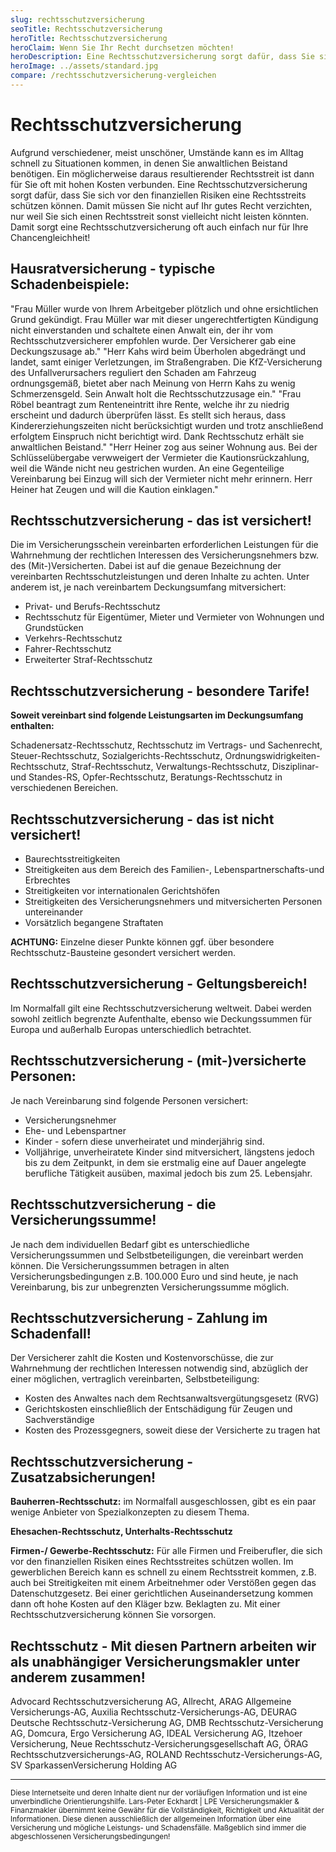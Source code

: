 ```yaml
---
slug: rechtsschutzversicherung
seoTitle: Rechtsschutzversicherung
heroTitle: Rechtsschutzversicherung
heroClaim: Wenn Sie Ihr Recht durchsetzen möchten!
heroDescription: Eine Rechtsschutzversicherung sorgt dafür, dass Sie sich vor den finanziellen Risiken eines Rechtsstreits schützen können.
heroImage: ../assets/standard.jpg
compare: /rechtsschutzversicherung-vergleichen
---
```


<ProvenExpert />

# Rechtsschutzversicherung

Aufgrund verschiedener, meist unschöner, Umstände kann es im Alltag schnell zu Situationen kommen, in denen Sie anwaltlichen Beistand benötigen. Ein möglicherweise daraus resultierender Rechtsstreit ist dann für Sie oft mit hohen Kosten verbunden. Eine Rechtsschutzversicherung sorgt dafür, dass Sie sich vor den finanziellen Risiken eine Rechtsstreits schützen können. Damit müssen Sie nicht auf Ihr gutes Recht verzichten, nur weil Sie sich einen Rechtsstreit sonst vielleicht nicht leisten könnten. Damit sorgt eine Rechtsschutzversicherung oft auch einfach nur für Ihre Chancengleichheit!

## Hausratversicherung - typische Schadenbeispiele:

<ExamplesBox>
	<Example title="Arbeits-Rechtsschutz" number="01">
		"Frau Müller wurde von Ihrem Arbeitgeber plötzlich und ohne ersichtlichen Grund gekündigt. Frau Müller war mit dieser ungerechtfertigten Kündigung nicht einverstanden und schaltete einen Anwalt ein, der ihr vom Rechtsschutzversicherer empfohlen wurde. Der Versicherer gab eine Deckungszusage ab."
	</Example>	
	<Example title="Verkehrs-Rechtsschutz" number="02">
		"Herr Kahs wird beim Überholen abgedrängt und landet, samt einiger Verletzungen, im Straßengraben. Die KfZ-Versicherung des Unfallverursachers reguliert den Schaden am Fahrzeug ordnungsgemäß, bietet aber nach Meinung von Herrn Kahs zu wenig Schmerzensgeld. Sein Anwalt holt die Rechtsschutzzusage ein."
   	</Example>	
	<Example title="Sozial-Rechtsschutz" number="03">
		"Frau Röbel beantragt zum Renteneintritt ihre Rente, welche ihr zu niedrig erscheint und dadurch überprüfen lässt. Es stellt sich heraus, dass Kindererziehungszeiten nicht berücksichtigt wurden und trotz anschließend erfolgtem Einspruch nicht berichtigt wird. Dank Rechtsschutz erhält sie anwaltlichen Beistand."  
    </Example>	
    <Example title="Wohnungs-Rechtsschutz" number="04">
		"Herr Heiner zog aus seiner Wohnung aus. Bei der Schlüsselübergabe verwweigert der Vermieter die Kautionsrückzahlung, weil die Wände nicht neu gestrichen wurden. An eine Gegenteilige Vereinbarung bei Einzug will sich der Vermieter nicht mehr erinnern. Herr Heiner hat Zeugen und will die Kaution einklagen."
	</Example>	
</ExamplesBox>

<ContactAndCompareBox />

## Rechtsschutzversicherung - das ist versichert!

Die im Versicherungsschein vereinbarten erforderlichen Leistungen für die Wahrnehmung der rechtlichen Interessen des Versicherungsnehmers bzw. des (Mit-)Versicherten.
Dabei ist auf die genaue Bezeichnung der vereinbarten Rechtsschutzleistungen und deren Inhalte zu achten. Unter anderem ist, je nach vereinbartem Deckungsumfang mitversichert:

- Privat- und Berufs-Rechtsschutz
- Rechtsschutz für Eigentümer, Mieter und Vermieter von Wohnungen und Grundstücken
- Verkehrs-Rechtsschutz
- Fahrer-Rechtsschutz
- Erweiterter Straf-Rechtsschutz

## Rechtsschutzversicherung - besondere Tarife!

**Soweit vereinbart sind folgende Leistungsarten im Deckungsumfang enthalten:**

Schadenersatz-Rechtsschutz, Rechtsschutz im Vertrags- und Sachenrecht, Steuer-Rechtsschutz, Sozialgerichts-Rechtsschutz, Ordnungswidrigkeiten-Rechtsschutz, Straf-Rechtsschutz, Verwaltungs-Rechtsschutz, Disziplinar- und Standes-RS, Opfer-Rechtsschutz, Beratungs-Rechtsschutz in verschiedenen Bereichen.

## Rechtsschutzversicherung - das ist nicht versichert!

- Baurechtsstreitigkeiten
- Streitigkeiten aus dem Bereich des Familien-, Lebenspartnerschafts-und Erbrechtes
- Streitigkeiten vor internationalen Gerichtshöfen
- Streitigkeiten des Versicherungsnehmers und mitversicherten Personen untereinander
- Vorsätzlich begangene Straftaten

**ACHTUNG:**    Einzelne dieser Punkte können ggf. über besondere Rechtsschutz-Bausteine gesondert versichert werden.

## Rechtsschutzversicherung - Geltungsbereich!

Im Normalfall gilt eine Rechtsschutzversicherung weltweit. Dabei werden sowohl zeitlich begrenzte Aufenthalte, ebenso wie Deckungssummen für Europa und außerhalb Europas unterschiedlich betrachtet. 

## Rechtsschutzversicherung - (mit-)versicherte Personen:

Je nach Vereinbarung sind folgende Personen versichert:
- Versicherungsnehmer
- Ehe- und Lebenspartner
- Kinder - sofern diese unverheiratet und minderjährig sind.
- Volljährige, unverheiratete Kinder sind mitversichert, längstens jedoch bis zu dem Zeitpunkt, in dem sie erstmalig eine auf Dauer angelegte berufliche Tätigkeit ausüben, maximal jedoch bis zum 25. Lebensjahr.

## Rechtsschutzversicherung - die Versicherungssumme!

Je nach dem individuellen Bedarf gibt es unterschiedliche Versicherungssummen und Selbstbeteiligungen, die vereinbart werden können. Die Versicherungssummen betragen in alten Versicherungsbedingungen z.B. 100.000 Euro und sind heute, je nach Vereinbarung, bis zur unbegrenzten Versicherungssumme möglich.

## Rechtsschutzversicherung - Zahlung im Schadenfall!

Der Versicherer zahlt die Kosten und Kostenvorschüsse, die zur Wahrnehmung der rechtlichen Interessen notwendig sind, abzüglich der einer möglichen, vertraglich vereinbarten, Selbstbeteiligung:

- Kosten des Anwaltes nach dem Rechtsanwaltsvergütungsgesetz (RVG)
- Gerichtskosten einschließlich der Entschädigung für Zeugen und Sachverständige
- Kosten des Prozessgegners, soweit diese der Versicherte zu tragen hat

## Rechtsschutzversicherung - Zusatzabsicherungen!

**Bauherren-Rechtsschutz:** im Normalfall ausgeschlossen, gibt es ein paar wenige Anbieter von Spezialkonzepten zu diesem Thema. 

**Ehesachen-Rechtsschutz, Unterhalts-Rechtsschutz**

**Firmen-/ Gewerbe-Rechtsschutz:** Für alle Firmen und Freiberufler, die sich vor den finanziellen Risiken eines Rechtsstreites schützen wollen. Im gewerblichen Bereich kann es schnell zu einem Rechtsstreit kommen, z.B. auch bei Streitigkeiten mit einem Arbeitnehmer oder Verstößen gegen das Datenschutzgesetz. Bei einer gerichtlichen Auseinandersetzung kommen dann oft hohe Kosten auf den Kläger bzw. Beklagten zu. Mit einer Rechtsschutzversicherung können Sie vorsorgen.


<ContactAndCompareBox />
<ProvenExpert />

## Rechtsschutz - Mit diesen Partnern arbeiten wir als unabhängiger Versicherungsmakler unter anderem zusammen!

Advocard Rechtsschutzversicherung AG, Allrecht, ARAG Allgemeine Versicherungs-AG, Auxilia Rechtsschutz-Versicherungs-AG, DEURAG Deutsche Rechtsschutz-Versicherung AG, DMB Rechtsschutz-Versicherung AG, Domcura, Ergo Versicherung AG, IDEAL Versicherung AG, Itzehoer Versicherung, Neue Rechtsschutz-Versicherungsgesellschaft AG, ÖRAG Rechtsschutzversicherungs-AG, ROLAND Rechtsschutz-Versicherungs-AG, SV SparkassenVersicherung Holding AG

---

<small>Diese Internetseite und deren Inhalte dient nur der vorläufigen Information und ist eine unverbindliche Orientierungshilfe. Lars-Peter Eckhardt | LPE Versicherungsmakler & Finanzmakler übernimmt keine Gewähr für die Vollständigkeit, Richtigkeit und Aktualität der Informationen. Diese dienen ausschließlich der allgemeinen Information über eine Versicherung und mögliche Leistungs- und Schadensfälle. Maßgeblich sind immer die abgeschlossenen Versicherungsbedingungen!</small>